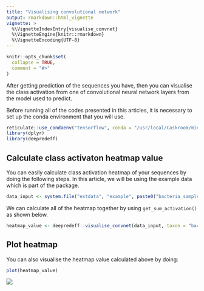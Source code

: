 ```yaml
---
title: "Visualising convolutional network"
output: rmarkdown::html_vignette
vignette: >
  %\VignetteIndexEntry{visualise_convnet}
  %\VignetteEngine{knitr::rmarkdown}
  %\VignetteEncoding{UTF-8}
---
```




```r
knitr::opts_chunk$set(
  collapse = TRUE,
  comment = "#>"
)
```

After getting prediction of the sequences you have, then you can visualise the class activation from one of convolutional neural network layers from the model used to predict. 

Before running all of the codes presented in this articles, it is necessary to set up the conda environment that you will use. 

```r
reticulate::use_condaenv("tensorflow", conda = "/usr/local/Caskroom/miniconda/base/bin/conda")
library(dplyr)
library(deepredeff)
```

## Calculate class activaton heatmap value

You can easily calculate class activation heatmap of your sequences by doing the following steps. In this article, we will be using the example data which is part of the package. 

```r
data_input <- system.file("extdata", "example", paste0("bacteria_sample", ".fasta"), package = "deepredeff") 
```

We can calculate all of the heatmap together by using `get_sum_activation()` as shown below. 

``` r
heatmap_value <- deepredeff::visualise_convnet(data_input, taxon = "bacteria")
```

## Plot heatmap

You can also visualise the heatmap value calculated above by doing: 

```r
plot(heatmap_value)
```

![](https://i.imgur.com/GBVGNZB.png)
